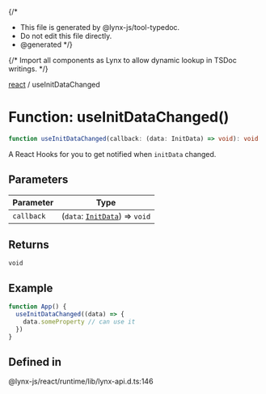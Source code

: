 {/*
* This file is generated by @lynx-js/tool-typedoc.
* Do not edit this file directly.
* @generated
*/}

{/* Import all components as Lynx to allow dynamic lookup in TSDoc writings. */}


[react](/api/react/index.mdx) / useInitDataChanged

# Function: useInitDataChanged()

```ts
function useInitDataChanged(callback: (data: InitData) => void): void
```

A React Hooks for you to get notified when `initData` changed.

## Parameters

| Parameter | Type |
| ------ | ------ |
| `callback` | (`data`: [`InitData`](/api/react/Interface.InitData.mdx)) => `void` |

## Returns

`void`

## Example

```ts
function App() {
  useInitDataChanged((data) => {
    data.someProperty // can use it
  })
}
```

## Defined in

@lynx-js/react/runtime/lib/lynx-api.d.ts:146
